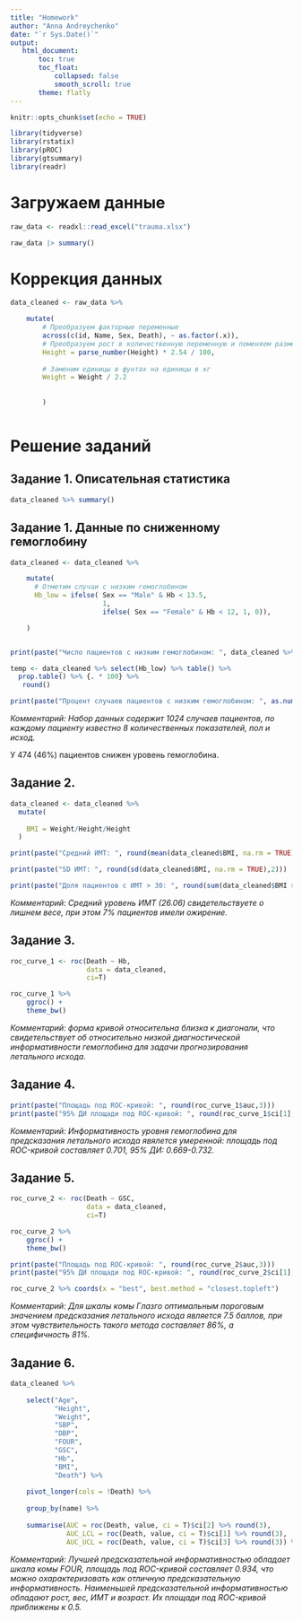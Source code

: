 ```yaml
---
title: "Homework"
author: "Anna Andreychenko"
date: "`r Sys.Date()`"
output: 
   html_document:
       toc: true
       toc_float:
           collapsed: false
           smooth_scroll: true
       theme: flatly
---
```


```r

knitr::opts_chunk$set(echo = TRUE)

library(tidyverse)
library(rstatix)
library(pROC)
library(gtsummary)
library(readr)

```

# Загружаем данные

```r
raw_data <- readxl::read_excel("trauma.xlsx")

raw_data |> summary()
```

# Коррекция данных

```r
data_cleaned <- raw_data %>%

    mutate(
        # Преобразуем факторные переменные
        across(c(id, Name, Sex, Death), ~ as.factor(.x)),
        # Преобразуем рост в количественную переменную и поменяем размерность на метры
        Height = parse_number(Height) * 2.54 / 100,
        
        # Заменим единицы в фунтах на единицы в кг
        Weight = Weight / 2.2
        
        
        )



```

# Решение заданий

## Задание 1. Описательная статистика

```r
data_cleaned %>% summary()

```

## Задание 1. Данные по сниженному гемоглобину

```r
data_cleaned <- data_cleaned %>%

    mutate(
      # Отметим случаи с низким гемоглобином
      Hb_low = ifelse( Sex == "Male" & Hb < 13.5, 
                       1, 
                       ifelse( Sex == "Female" & Hb < 12, 1, 0)),

    ) 


print(paste("Число пациентов с низким гемоглобином: ", data_cleaned %>% select(Hb_low) %>% sum()))

temp <- data_cleaned %>% select(Hb_low) %>% table() %>% 
  prop.table() %>% {. * 100} %>% 
   round()

print(paste("Процент случаев пациентов с низким гемоглобином: ", as.numeric(temp)[2], "%"))


```

*Комментарий: Набор данных содержит 1024 случаев пациентов, по каждому пациенту известно 8 количественных показателей, пол и исход.*

У 474 (46%) пациентов снижен уровень гемоглобина.

## Задание 2.

```r
data_cleaned <- data_cleaned %>%
  mutate(
    
    BMI = Weight/Height/Height
  )

print(paste("Средний ИМТ: ", round(mean(data_cleaned$BMI, na.rm = TRUE),2)))

print(paste("SD ИМТ: ", round(sd(data_cleaned$BMI, na.rm = TRUE),2)))

print(paste("Доля пациентов с ИМТ > 30: ", round(sum(data_cleaned$BMI > 30)/length(data_cleaned$BMI),2)))
```

*Комментарий: Средний уровень ИМТ (26.06) свидетельствуете о лишнем весе, при этом 7% пациентов имели ожирение.*

## Задание 3.

```r
roc_curve_1 <- roc(Death ~ Hb, 
                   data = data_cleaned,
                   ci=T)

roc_curve_1 %>% 
    ggroc() + 
    theme_bw()
```

*Комментарий: форма кривой относительна близка к диагонали, что свидетельствует об относительно низкой диагностической информативности гемоглобина для задачи прогнозирования летального исхода.*

## Задание 4.

```r

print(paste("Площадь под ROC-кривой: ", round(roc_curve_1$auc,3)))
print(paste("95% ДИ площади под ROC-кривой: ", round(roc_curve_1$ci[1],3), "-", round(roc_curve_1$ci[3],3)))
```

*Комментарий: Информативность уровня гемоглобина для предсказания летального исхода явялется умеренной: площадь под ROC-кривой составляет 0.701, 95% ДИ: 0.669-0.732.*

## Задание 5.

```r
roc_curve_2 <- roc(Death ~ GSC, 
                   data = data_cleaned,
                   ci=T)

roc_curve_2 %>% 
    ggroc() + 
    theme_bw()

print(paste("Площадь под ROC-кривой: ", round(roc_curve_2$auc,3)))
print(paste("95% ДИ площади под ROC-кривой: ", round(roc_curve_2$ci[1],3), "-", round(roc_curve_2$ci[3],3)))

roc_curve_2 %>% coords(x = "best", best.method = "closest.topleft")
```

*Комментарий: Для шкалы комы Глазго оптимальным пороговым значением предсказания летального исхода является 7.5 баллов, при этом чувствительность такого метода составляет 86%, а специфичность 81%.*

## Задание 6.

```r

data_cleaned %>% 
    
    select("Age",
           "Height",
           "Weight",
           "SBP",
           "DBP",
           "FOUR",
           "GSC",
           "Hb",
           "BMI",
           "Death") %>% 
    
    pivot_longer(cols = !Death) %>% 
    
    group_by(name) %>% 
    
    summarise(AUC = roc(Death, value, ci = T)$ci[2] %>% round(3),
              AUC_LCL = roc(Death, value, ci = T)$ci[1] %>% round(3),
              AUC_UCL = roc(Death, value, ci = T)$ci[3] %>% round(3)) %>% arrange(AUC)
```

*Комментарий: Лучшей предсказательной информативностью обладает шкала комы FOUR, площадь под ROC-кривой составляет 0.934, что можно охарактеризовать как отличную предсказательную информативность. Наименьшей предсказательной информативностью обладают рост, вес, ИМТ и возраст. Их площади под ROC-кривой приближены к 0.5.*
